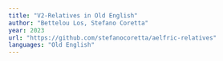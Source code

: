 ```yaml
---
title: "V2-Relatives in Old English"
author: "Bettelou Los, Stefano Coretta"
year: 2023
url: "https://github.com/stefanocoretta/aelfric-relatives"
languages: "Old English"
---
```


